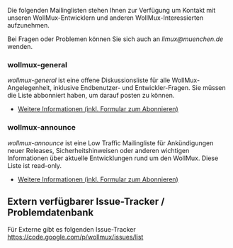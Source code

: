 <?xml version="1.0"?><api><query><pages><page pageid="13" ns="0" title="Mailinglisten"><revisions><rev contentformat="text/x-wiki" contentmodel="wikitext" xml:space="preserve">Die folgenden Mailinglisten stehen Ihnen zur Verfügung um Kontakt mit unseren WollMux-Entwicklern und anderen WollMux-Interessierten aufzunehmen.

Bei Fragen oder Problemen können Sie sich auch an ''limux@muenchen.de'' wenden.

=== wollmux-general ===

''wollmux-general'' ist eine offene Diskussionsliste für alle WollMux-Angelegenheit, inklusive Endbenutzer- und Entwickler-Fragen. Sie müssen die Liste abbonniert haben, um darauf posten zu können.

* [http://joinup.ec.europa.eu/mailman/listinfo/wollmux-general Weitere Informationen (inkl. Formular zum Abonnieren)]

=== wollmux-announce ===

''wollmux-announce'' ist eine Low Traffic Mailingliste für Ankündigungen neuer Releases, Sicherheitshinweisen oder anderen wichtigen Informationen über aktuelle Entwicklungen rund um den WollMux. Diese Liste ist read-only.

* [http://joinup.ec.europa.eu/mailman/listinfo/wollmux-announce Weitere Informationen (inkl. Formular zum Abonnieren)]

== Extern verfügbarer Issue-Tracker / Problemdatenbank ==
Für Externe gibt es folgenden Issue-Tracker https://code.google.com/p/wollmux/issues/list</rev></revisions></page></pages></query></api>